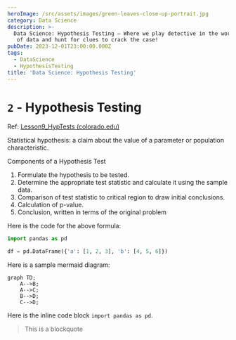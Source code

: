 ```yaml
---
heroImage: /src/assets/images/green-leaves-close-up-portrait.jpg
category: Data Science
description: >-
  Data Science: Hypothesis Testing – Where we play detective in the world
   of data and hunt for clues to crack the case!
pubDate: 2023-12-01T23:00:00.000Z
tags:
  - DataScience
  - HypothesisTesting
title: 'Data Science: Hypothesis Testing'
---
```



# `2` - Hypothesis Testing

Ref: [Lesson9_HypTests (colorado.edu)](https://www.colorado.edu/amath/sites/default/files/attached-files/lesson9_hyptests.pdf)

Statistical hypothesis: a claim about the value of a parameter or population characteristic.

Components of a Hypothesis Test

1. Formulate the hypothesis to be tested.
2. Determine the appropriate test statistic and
   calculate it using the sample data.
3. Comparison of test statistic to critical region to
   draw initial conclusions.
4. Calculation of p-value.
5. Conclusion, written in terms of the original
   problem

<Latex formula='E=mc^2' />

Here is the code for the above formula:

```python
import pandas as pd

df = pd.DataFrame({'a': [1, 2, 3], 'b': [4, 5, 6]})
```

Here is a sample mermaid diagram:

```mermaid
graph TD;
    A-->B;
    A-->C;
    B-->D;
    C-->D;
```

Here is the inline code block `import pandas as pd`.

> This is a blockquote
